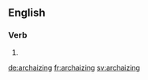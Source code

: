 ==English==

===Verb===
{{head|en}}

# {{present participle of|archaize|lang=en}}

[[de:archaizing]]
[[fr:archaizing]]
[[sv:archaizing]]